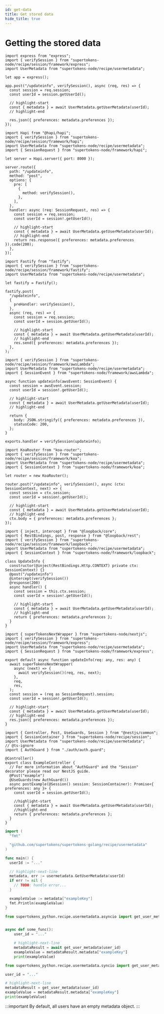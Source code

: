 ```yaml
---
id: get-data
title: Get stored data
hide_title: true
---
```


<!-- COPY DOCS -->
<!-- ./emailpassword/common-customizations/usermetadata/get-data.mdx -->


# Getting the stored data

<BackendSDKTabs>
<TabItem value="nodejs">
<NodeJSFrameworkSubTabs>
<TabItem value="express">

```tsx
import express from "express";
import { verifySession } from "supertokens-node/recipe/session/framework/express";
import UserMetadata from "supertokens-node/recipe/usermetadata";

let app = express();

app.post("/updateinfo", verifySession(), async (req, res) => {
  const session = req.session;
  const userId = session.getUserId();

  // highlight-start
  const { metadata } = await UserMetadata.getUserMetadata(userId);
  // highlight-end

  res.json({ preferences: metadata.preferences });
});
```

</TabItem>
<TabItem value="hapi">

```tsx
import Hapi from "@hapi/hapi";
import { verifySession } from "supertokens-node/recipe/session/framework/hapi";
import UserMetadata from "supertokens-node/recipe/usermetadata";
import { SessionRequest } from "supertokens-node/framework/hapi";

let server = Hapi.server({ port: 8000 });

server.route({
  path: "/updateinfo",
  method: "post",
  options: {
    pre: [
      {
        method: verifySession(),
      },
    ],
  },
  handler: async (req: SessionRequest, res) => {
    const session = req.session;
    const userId = session!.getUserId();

    // highlight-start
    const { metadata } = await UserMetadata.getUserMetadata(userId);
    // highlight-end
    return res.response({ preferences: metadata.preferences }).code(200);
  },
});
```

</TabItem>
<TabItem value="fastify">

```tsx
import Fastify from "fastify";
import { verifySession } from "supertokens-node/recipe/session/framework/fastify";
import UserMetadata from "supertokens-node/recipe/usermetadata";

let fastify = Fastify();

fastify.post(
  "/updateinfo",
  {
    preHandler: verifySession(),
  },
  async (req, res) => {
    const session = req.session;
    const userId = session.getUserId();

    // highlight-start
    const { metadata } = await UserMetadata.getUserMetadata(userId);
    // highlight-end
    res.send({ preferences: metadata.preferences });
  },
);
```

</TabItem>
<TabItem value="awsLambda">

```tsx
import { verifySession } from "supertokens-node/recipe/session/framework/awsLambda";
import UserMetadata from "supertokens-node/recipe/usermetadata";
import { SessionEvent } from "supertokens-node/framework/awsLambda";

async function updateinfo(awsEvent: SessionEvent) {
  const session = awsEvent.session;
  const userId = session!.getUserId();

  // highlight-start
  const { metadata } = await UserMetadata.getUserMetadata(userId);
  // highlight-end

  return {
    body: JSON.stringify({ preferences: metadata.preferences }),
    statusCode: 200,
  };
}

exports.handler = verifySession(updateinfo);
```

</TabItem>
<TabItem value="koa">

```tsx
import KoaRouter from "koa-router";
import { verifySession } from "supertokens-node/recipe/session/framework/koa";
import UserMetadata from "supertokens-node/recipe/usermetadata";
import { SessionContext } from "supertokens-node/framework/koa";

let router = new KoaRouter();

router.post("/updateinfo", verifySession(), async (ctx: SessionContext, next) => {
  const session = ctx.session;
  const userId = session!.getUserId();

  // highlight-start
  const { metadata } = await UserMetadata.getUserMetadata(userId);
  // highlight-end
  ctx.body = { preferences: metadata.preferences };
});
```

</TabItem>
<TabItem value="loopback">

```tsx
import { inject, intercept } from "@loopback/core";
import { RestBindings, post, response } from "@loopback/rest";
import { verifySession } from "supertokens-node/recipe/session/framework/loopback";
import UserMetadata from "supertokens-node/recipe/usermetadata";
import { SessionContext } from "supertokens-node/framework/loopback";

class UpdateInfo {
  constructor(@inject(RestBindings.Http.CONTEXT) private ctx: SessionContext) {}
  @post("/updateinfo")
  @intercept(verifySession())
  @response(200)
  async handler() {
    const session = this.ctx.session;
    const userId = session!.getUserId();

    // highlight-start
    const { metadata } = await UserMetadata.getUserMetadata(userId);
    // highlight-end
    return { preferences: metadata.preferences };
  }
}
```

</TabItem>
<TabItem value="nextjs">

```tsx
import { superTokensNextWrapper } from "supertokens-node/nextjs";
import { verifySession } from "supertokens-node/recipe/session/framework/express";
import UserMetadata from "supertokens-node/recipe/usermetadata";
import { SessionRequest } from "supertokens-node/framework/express";

export default async function updateInfo(req: any, res: any) {
  await superTokensNextWrapper(
    async (next) => {
      await verifySession()(req, res, next);
    },
    req,
    res,
  );
  const session = (req as SessionRequest).session;
  const userId = session!.getUserId();

  // highlight-start
  const { metadata } = await UserMetadata.getUserMetadata(userId);
  // highlight-end
  res.json({ preferences: metadata.preferences });
}
```

</TabItem>
<TabItem value="nestjs">

```tsx
import { Controller, Post, UseGuards, Session } from "@nestjs/common";
import { SessionContainer } from "supertokens-node/recipe/session";
import UserMetadata from "supertokens-node/recipe/usermetadata";
// @ts-ignore
import { AuthGuard } from "./auth/auth.guard";

@Controller()
export class ExampleController {
  // For more information about "AuthGuard" and the "Session" decorator please read our NestJS guide.
  @Post("example")
  @UseGuards(new AuthGuard())
  async postExample(@Session() session: SessionContainer): Promise<{ preferences: any }> {
    const userId = session.getUserId();

    //highlight-start
    const { metadata } = await UserMetadata.getUserMetadata(userId);
    //highlight-end
    return { preferences: metadata.preferences };
  }
}
```

</TabItem>
</NodeJSFrameworkSubTabs>
</TabItem>
<TabItem value="go">

```go
import (
  "fmt"

  "github.com/supertokens/supertokens-golang/recipe/usermetadata"
)

func main() {
  userId := "..."

  // highlight-next-line
  metadata, err := usermetadata.GetUserMetadata(userId)
  if err != nil {
    // TODO: handle error...
  }

  exampleValue := metadata["exampleKey"]
  fmt.Println(exampleValue)
}
```

</TabItem>
<TabItem value="python">
<PythonSyncAsyncSubTabs>

<TabItem value="asyncio">

```python
from supertokens_python.recipe.usermetadata.asyncio import get_user_metadata


async def some_func():
    user_id = "..."

    # highlight-next-line
    metadataResult = await get_user_metadata(user_id)
    exampleValue = metadataResult.metadata["exampleKey"]
    print(exampleValue)
```

</TabItem>
<TabItem value="syncio">

```python
from supertokens_python.recipe.usermetadata.syncio import get_user_metadata

user_id = "..."

# highlight-next-line
metadataResult = get_user_metadata(user_id)
exampleValue = metadataResult.metadata["exampleKey"]
print(exampleValue)
```

</TabItem>
</PythonSyncAsyncSubTabs>
</TabItem>
</BackendSDKTabs>


:::important
By default, all users have an empty metadata object.
:::
